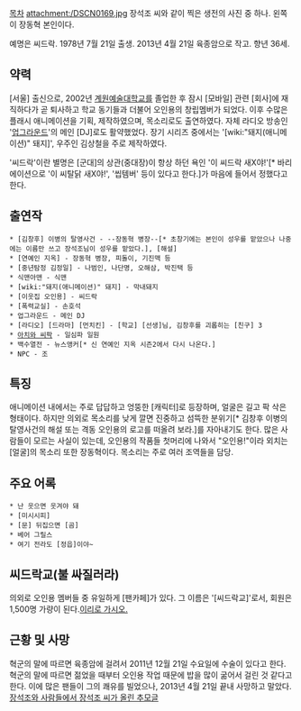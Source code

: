 [[목차]]
attachment:/DSCN0169.jpg
장석조 씨와 같이 찍은 생전의 사진 중 하나. 왼쪽이 장동혁 본인이다.

예명은 씨드락. 1978년 7월 21일 출생. 2013년 4월 21일 육종암으로 작고. 향년 36세.

== 약력 ==
[서울] 출신으로, 2002년 [[계원예술대학교]]를 졸업한 후 잠시 [모바일] 관련 [회사]에 재직하다가 곧 퇴사하고 학교 동기들과 더불어 오인용의 창립멤버가 되었다. 이후 수많은 플래시 애니메이션을 기획, 제작하였으며, 목소리로도 출연하였다. 자체 라디오 방송인 '[[업그라운드]]'의 메인 [DJ]로도 활약했었다. 장기 시리즈 중에서는 '[wiki:"돼지(애니메이션)" 돼지]', 우주인 김상철을 주로 제작하였다.

'씨드락'이란 별명은 [군대]의 상관(중대장)이 항상 하던 욕인 '이 씨드락 새X야!'[* 바리에이션으로 '이 씨탈닭 새X야!', '씹템버' 등이 있다고 한다.]가 마음에 들어서 정했다고 한다.

== 출연작 ==
 * [김창후] 이병의 탈영사건 - --장동혁 병장--[* 초창기에는 본인이 성우를 맡았으나 나중에는 이름만 쓰고 장석조님이 성우를 맡았다.], [해설]
 * [연예인 지옥] - 장동혁 병장, 피돌이, 기진맥 등
 * [중년탐정 김정일] - 나범인, 나단명, 오해삼, 박진택 등
 * 식맨아맨 - 식맨
 * [wiki:"돼지(애니메이션)" 돼지] - 막내돼지
 * [이웃집 오인용] - 씨드락
 * [폭력교실] - 손호석
 * 업그라운드 - 메인 DJ
 * [라디오] [드라마] [먼치킨] - [학교] [선생]님, 김창후를 괴롭히는 [친구] 3
 * [[아치와 씨팍]] - 일심파 일원
 * 백수열전 - 뉴스앵커[* 신 연예인 지옥 시즌2에서 다시 나온다.]
 * NPC - 조

== 특징 ==
애니메이션 내에서는 주로 답답하고 엉뚱한 [캐릭터]로 등장하며, 얼굴은 길고 팍 삭은 형태이다. 하지만 의외로 목소리를 낮게 깔면 진중하고 섬뜩한 분위기[* 김창후 이병의 탈영사건의 해설 또는 격동 오인용의 로고를 떠올려 보라.]를 자아내기도 한다. 많은 사람들이 모르는 사실이 있는데, 오인용의 작품들 첫머리에 나와서 "오인용!"이라 외치는 [얼굴]의 목소리 또한 장동혁이다.
목소리는 주로 여러 조역들을 담당.

== 주요 어록 ==
 * 난 웃으면 웃겨야 돼
 * [미시시피]
 * [문] 뒤집으면 [곰]
 * 베어 그릴스
 * 여기 전라도 [정읍]이야~

== 씨드락교(불 싸질러라) ==
의외로 오인용 멤버들 중 유일하게 [팬카페]가 있다. 그 이름은 '[씨드락교]'로서, 회원은 1,500명 가량이 된다.[http://cafe.naver.com/sidrock/ 이리로 가시오.]

== 근황 및 사망 ==
혁군의 말에 따르면 육종암에 걸려서 2011년 12월 21일 수요일에 수술이 있다고 한다. 혁군의 말에 따르면 젊었을 때부터 오인용 작업 때문에 밥을 많이 굶어서 걸린 것 같다고 한다. 이에 많은 팬들이 그의 쾌유를 빌었으나, 2013년 4월 21일 끝내 사망하고 말았다.
[http://cafe.naver.com/sukzo/2053 장석조와 사람들에서 장석조 씨가 올린 추모글]
